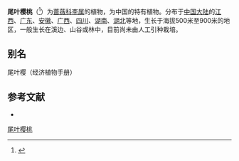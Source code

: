 {{Speciesbox
|genus=Prunus
|species=rufoides
|authority = [[C.K.Schneid.|C.K.Schneid.]]
|synonyms=*''Cerasus dielsiana'' <small>(C.K.Schneid.) T.T.Yü & C.L.Li</small>
*''Cerasus dielsiana'' var. ''abbreviata'' <small>(Cardot) T.T.Yü & C.L.Li</small>
*''Prunus carcharias'' <small>Koehne</small>
*''Prunus dielsiana'' <small>(C.K.Schneid.) Koehne</small>
*''Prunus dielsiana'' var. ''abbreviata'' <small>Cardot</small>
*''Prunus dielsiana'' var. ''conferta'' <small>Koehne</small>
*''Prunus dielsiana'' var. ''laxa'' <small>Koehne</small>
*''Prunus szechuanica'' var. ''dielsiana'' <small>C.K.Schneid.</small>
|synonyms_ref = <ref name=":0" />
}}

'''尾叶樱桃'''（{{lang-xm|Prunus rufoides}}<ref name=":0">{{Cite journal|last=Wu|first=Baohuan|last2=Potter|first2=Daniel|last3=Cui|first3=Dafang|date=2019-12-07|title=The identity of Prunus dielsiana (Rosaceae)|url=https://phytokeys.pensoft.net/article/35305/|journal=PhytoKeys|language=en|volume=126|pages=71–77|doi=10.3897/phytokeys.126.35305|issn=1314-2003|pmc=PMC6642135|pmid=31346310|access-date=2021-01-19|archive-date=2020-10-21|archive-url=https://web.archive.org/web/20201021123658/https://phytokeys.pensoft.net/article/35305/|dead-url=no}}</ref>）为[[蔷薇科|蔷薇科]][[李属|李属]]的植物，为中国的特有植物。分布于[[中国大陆|中国大陆]]的[[江西|江西]]、[[广东|广东]]、[[安徽|安徽]]、[[广西|广西]]、[[四川|四川]]、[[湖南|湖南]]、[[湖北|湖北]]等地，生长于海拔500米至900米的地区，一般生长在溪边、山谷或林中，目前尚未由人工引种栽培。

== 别名 ==
尾叶樱（经济植物手册）

== 参考文献 ==
<references />
* {{cite web| url =http://www.bioinfo.cn/db05/KmzwSpecies.php?action=view&id=18594| title =尾叶樱桃（原变种）| work =《中国高等植物数据库全库》| publisher =中国科学院微生物研究所| author =昆明植物研究所| accessdate =2009-02-25| deadurl =yes| archiveurl =https://web.archive.org/web/20160305015833/http://www.bioinfo.cn/db05/KmzwSpecies.php?action=view&id=18594| archivedate =2016-03-05}}

{{Taxonbar|from=Q11041576}}

[[Category:樱|尾叶樱桃]]


{{植物小作品}}